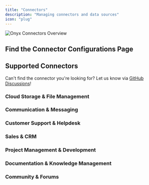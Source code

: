```yaml
---
title: "Connectors"
description: "Managing connectors and data sources"
icon: "plug"
---
```

<img class="rounded-2xl" src="/assets/overview/GENERIC_PLACEHOLDER.png" alt="Onyx Connectors Overview" />

## Find the Connector Configurations Page
<Steps>
    <Step title="1. Click on your Profile Picture"/>
    <Step title="2. Click on 'Admin Console'"/>
    <Step title="3. Click on 'Connectors'"/>
</Steps>

## Supported Connectors
<Warning>Can't find the connector you're looking for? Let us know via [GitHub Discussions](https://github.com/onyx-dot-app/onyx/discussions)!</Warning>

### Cloud Storage & File Management
<Columns cols={3}>

<Card title="AWS S3" icon="aws" href="/admin/connectors/official/s3/overview" horizontal/>

<Card title="Google Drive" icon="google-drive" href="/admin/connectors/official/google_drive/overview" horizontal/>

<Card title="GCS" icon="google" href="/admin/connectors/official/google_storage" horizontal/>

<Card title="Dropbox" icon="dropbox" href="/admin/connectors/official/dropbox" horizontal/>

<Card title="SharePoint" icon="microsoft" href="/admin/connectors/official/sharepoint" horizontal/>

<Card title="Oracle Cloud" icon="cloud" href="/admin/connectors/official/oci_storage" horizontal/>

<Card title="Cloudflare R2" icon="cloud" href="/admin/connectors/official/r2" horizontal/>

<Card title="Egnyte" icon="cloud" href="/admin/connectors/official/egnyte" horizontal/>

<Card title="File Upload" icon="upload" href="/admin/connectors/official/file" horizontal/>

<Card title="Web Scraper" icon="globe" href="/admin/connectors/official/web" horizontal/>

</Columns>

### Communication & Messaging
<Columns cols={3}>

<Card title="Slack" icon="slack" href="/admin/connectors/official/slack/slack_indexed" horizontal/>

<Card title="Microsoft Teams" icon="microsoft" href="/admin/connectors/official/teams" horizontal/>

<Card title="Discord" icon="discord" href="/admin/connectors/official/discord" horizontal/>

<Card title="Gmail" icon="envelope" href="/admin/connectors/official/gmail/overview" horizontal/>

<Card title="Fireflies" icon="microphone" href="/admin/connectors/official/fireflies" horizontal/>

</Columns>

### Customer Support & Helpdesk
<Columns cols={3}>

<Card title="Zendesk" icon="headset" href="/admin/connectors/official/zendesk" horizontal/>

<Card title="Freshdesk" icon="headset" href="/admin/connectors/official/freshdesk" horizontal/>

<Card title="RequestTracker" icon="ticket" href="/admin/connectors/official/requesttracker" horizontal/>

</Columns>

### Sales & CRM
<Columns cols={3}>

<Card title="Salesforce" icon="salesforce" href="/admin/connectors/official/salesforce" horizontal/>

<Card title="HubSpot" icon="hubspot" href="/admin/connectors/official/hubspot" horizontal/>

<Card title="Gong" icon="phone" href="/admin/connectors/official/gong" horizontal/>

<Card title="Highspot" icon="chart-line" href="/admin/connectors/official/highspot" horizontal/>

</Columns>

### Project Management & Development
<Columns cols={3}>

<Card title="Jira" icon="jira" href="/admin/connectors/official/jira" horizontal/>

<Card title="GitHub" icon="github" href="/admin/connectors/official/github" horizontal/>

<Card title="GitLab" icon="gitlab" href="/admin/connectors/official/gitlab" horizontal/>

<Card title="Asana" icon="check" href="/admin/connectors/official/asana" horizontal/>

<Card title="ClickUp" icon="mouse-pointer" href="/admin/connectors/official/clickup" horizontal/>

<Card title="Linear" icon="linear" href="/admin/connectors/official/linear" horizontal/>

<Card title="ProductBoard" icon="trello" href="/admin/connectors/official/productboard" horizontal/>

<Card title="Airtable" icon="table" href="/admin/connectors/official/airtable" horizontal/>

</Columns>

### Documentation & Knowledge Management
<Columns cols={3}>

<Card title="Notion" icon="notion" href="/admin/connectors/official/notion" horizontal/>

<Card title="Confluence" icon="confluence" href="/admin/connectors/official/confluence" horizontal/>

<Card title="GitBook" icon="book-open" href="/admin/connectors/official/gitbook" horizontal/>

<Card title="BookStack" icon="book" href="/admin/connectors/official/bookstack" horizontal/>

<Card title="Document360" icon="file-text" href="/admin/connectors/official/document360" horizontal/>

<Card title="Slab" icon="book" href="/admin/connectors/official/slab" horizontal/>

<Card title="Google Sites" icon="google" href="/admin/connectors/official/google_sites" horizontal/>

<Card title="Guru" icon="lightbulb" href="/admin/connectors/official/guru" horizontal/>

</Columns>

### Community & Forums
<Columns cols={3}>

<Card title="Discourse" icon="comments" href="/admin/connectors/official/discourse" horizontal/>

<Card title="XenForo" icon="comments" href="/admin/connectors/official/xenforo" horizontal/>

<Card title="Zulip" icon="zulip" href="/admin/connectors/official/zulip" horizontal/>

</Columns>





